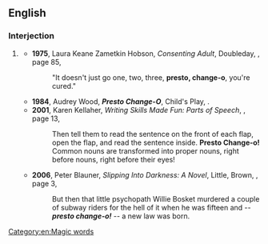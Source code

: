 {{also|presto changeo}}
==English==

===Interjection===
{{en-interj|head=[[presto]] change-o}}

# {{lb|en|informal}} {{alternative form of|presto chango|lang=en}}
#* '''1975''', Laura Keane Zametkin Hobson, ''Consenting Adult'', Doubleday, {{ISBN|0385034989}}, page 85,
#*: "It doesn't just go one, two, three, '''presto, change-o''', you're cured."
#* '''1984''', Audrey Wood, '''''Presto Change-O''''', Child's Play, {{ISBN|0859531813}}.
#* '''2001''', Karen Kellaher, ''Writing Skills Made Fun: Parts of Speech'', {{ISBN|0439170338}}, page 13,
#*: Then tell them to read the sentence on the front of each flap, open the flap, and read the sentence inside. '''Presto Change-o!''' Common nouns are transformed into proper nouns, right before nouns, right before their eyes!
#* '''2006''', Peter Blauner, ''Slipping Into Darkness: A Novel'', Little, Brown, {{ISBN|0316098663}}, page 3,
#*: But then that little psychopath Willie Bosket murdered a couple of subway riders for the hell of it when he was fifteen and -- '''''presto change-o!''''' -- a new law was born.

[[Category:en:Magic words]]